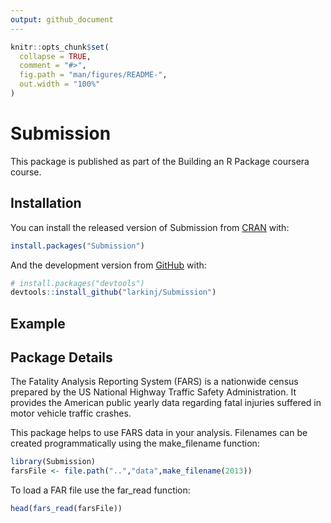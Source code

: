 ```yaml
---
output: github_document
---
```


<!-- README.md is generated from README.Rmd. Please edit that file -->

```r
knitr::opts_chunk$set(
  collapse = TRUE,
  comment = "#>",
  fig.path = "man/figures/README-",
  out.width = "100%"
)
```

# Submission

<!-- badges: start -->
<!-- badges: end -->

This package is published as part of the Building an R Package coursera course.

## Installation

You can install the released version of Submission from [CRAN](https://CRAN.R-project.org) with:

``` r
install.packages("Submission")
```

And the development version from [GitHub](https://github.com/) with:

``` r
# install.packages("devtools")
devtools::install_github("larkinj/Submission")
```
## Example

## Package Details
The Fatality Analysis Reporting System (FARS) is a nationwide census prepared by the US National Highway Traffic Safety Administration.
It provides the American public yearly data regarding fatal injuries suffered in motor vehicle traffic crashes.

This package helps to use FARS data in your analysis. Filenames can be created programmatically using the make_filename function:
```r
library(Submission)
farsFile <- file.path("..","data",make_filename(2013))
```

To load a FAR file use the far_read function:
```r
head(fars_read(farsFile))
```
